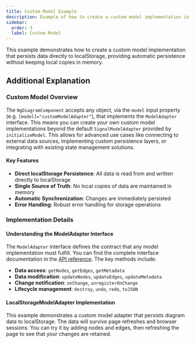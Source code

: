 ```yaml
---
title: Custom Model Example
description: Example of how to create a custom model implementation in ngDiagram
sidebar:
  order: 3
  label: Custom Model
---
```



This example demonstrates how to create a custom model implementation that persists data directly to localStorage, providing automatic persistence without keeping local copies in memory.

<CustomModel />
<ExampleViewer dirName="examples/custom-model" />

## Additional Explanation

### Custom Model Overview

The `NgDiagramComponent` accepts any object, via the `model` input property (e.g. `[model]="customModelAdapter"`), that implements the `ModelAdapter` interface.
This means you can create your own custom model implementations beyond the default `SignalModelAdapter` provided by `initializeModel`.
This allows for advanced use cases like connecting to external data sources, implementing custom persistence layers, or integrating with existing state management solutions.

#### Key Features

- **Direct localStorage Persistence**: All data is read from and written directly to localStorage
- **Single Source of Truth**: No local copies of data are maintained in memory
- **Automatic Synchronization**: Changes are immediately persisted
- **Error Handling**: Robust error handling for storage operations

### Implementation Details

#### Understanding the ModelAdapter Interface

The `ModelAdapter` interface defines the contract that any model implementation must fulfill. You can find the complete interface documentation in the [API reference](/docs/api/types/modeladapter/). The key methods include:

- **Data access**: `getNodes`, `getEdges`, `getMetadata`
- **Data modification**: `updateNodes`, `updateEdges`, `updateMetadata`
- **Change notification**: `onChange`, `unregisterOnChange`
- **Lifecycle management**: `destroy`, `undo`, `redo`, `toJSON`

#### LocalStorageModelAdapter Implementation

This example demonstrates a custom model adapter that persists diagram data to localStorage. The data will survive page refreshes and browser sessions. You can try it by adding nodes and edges, then refreshing the page to see that your changes are retained.
